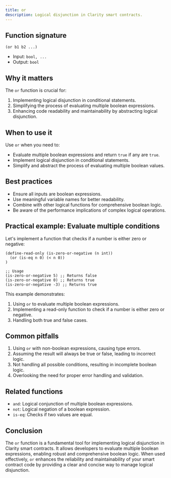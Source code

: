 ```yaml
---
title: or
description: Logical disjunction in Clarity smart contracts.
---
```


## Function signature

```clarity
(or b1 b2 ...)
```

- Input: `bool, ...`
- Output: `bool`

## Why it matters

The `or` function is crucial for:

1. Implementing logical disjunction in conditional statements.
2. Simplifying the process of evaluating multiple boolean expressions.
3. Enhancing code readability and maintainability by abstracting logical disjunction.

## When to use it

Use `or` when you need to:

- Evaluate multiple boolean expressions and return `true` if any are `true`.
- Implement logical disjunction in conditional statements.
- Simplify and abstract the process of evaluating multiple boolean values.

## Best practices

- Ensure all inputs are boolean expressions.
- Use meaningful variable names for better readability.
- Combine with other logical functions for comprehensive boolean logic.
- Be aware of the performance implications of complex logical operations.

## Practical example: Evaluate multiple conditions

Let's implement a function that checks if a number is either zero or negative:

```clarity
(define-read-only (is-zero-or-negative (n int))
  (or (is-eq n 0) (< n 0))
)

;; Usage
(is-zero-or-negative 5) ;; Returns false
(is-zero-or-negative 0) ;; Returns true
(is-zero-or-negative -3) ;; Returns true
```

This example demonstrates:
1. Using `or` to evaluate multiple boolean expressions.
2. Implementing a read-only function to check if a number is either zero or negative.
3. Handling both true and false cases.

## Common pitfalls

1. Using `or` with non-boolean expressions, causing type errors.
2. Assuming the result will always be true or false, leading to incorrect logic.
3. Not handling all possible conditions, resulting in incomplete boolean logic.
4. Overlooking the need for proper error handling and validation.

## Related functions

- `and`: Logical conjunction of multiple boolean expressions.
- `not`: Logical negation of a boolean expression.
- `is-eq`: Checks if two values are equal.

## Conclusion

The `or` function is a fundamental tool for implementing logical disjunction in Clarity smart contracts. It allows developers to evaluate multiple boolean expressions, enabling robust and comprehensive boolean logic. When used effectively, `or` enhances the reliability and maintainability of your smart contract code by providing a clear and concise way to manage logical disjunction.
